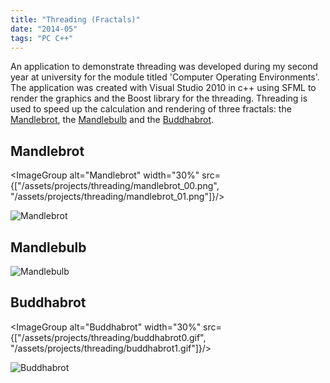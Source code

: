 ```yaml
---
title: "Threading (Fractals)"
date: "2014-05"
tags: "PC C++"
---
```


An application to demonstrate threading was developed during my second year at university for the module titled 'Computer Operating Environments'.
The application was created with Visual Studio 2010 in c++ using SFML to render the graphics and the Boost library for the threading.
Threading is used to speed up the calculation and rendering of three fractals: the <a href="https://en.wikipedia.org/wiki/Mandelbrot_set" target="_blank">Mandlebrot</a>,
the <a href="https://en.wikipedia.org/wiki/Mandelbulb" target="_blank">Mandlebulb</a> and the <a href="https://en.wikipedia.org/wiki/Buddhabrot" target="_blank">Buddhabrot</a>.

## Mandlebrot

<ImageGroup alt="Mandlebrot" width="30%" src={["/assets/projects/threading/mandlebrot_00.png",
"/assets/projects/threading/mandlebrot_01.png"]}/>

<Image alt="Mandlebrot" src="/assets/projects/threading/mandlebrot.gif"/>

## Mandlebulb

<Image alt="Mandlebulb" src="/assets/projects/threading/mandlebulb.gif"/>

## Buddhabrot

<ImageGroup alt="Buddhabrot" width="30%" src={["/assets/projects/threading/buddhabrot0.gif",
"/assets/projects/threading/buddhabrot1.gif"]}/>

<Image alt="Buddhabrot" src="/assets/projects/threading/buddhabrot.gif"/>